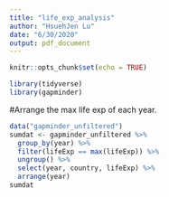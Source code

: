 ```yaml
---
title: "life_exp_analysis"
author: "HsuehJen Lu"
date: "6/30/2020"
output: pdf_document
---
```


```r
knitr::opts_chunk$set(echo = TRUE)
```

```r
library(tidyverse)
library(gapminder)
```

#Arrange the max life exp of each year.
```r
data("gapminder_unfiltered")
sumdat <- gapminder_unfiltered %>%
  group_by(year) %>%
  filter(lifeExp == max(lifeExp)) %>%
  ungroup() %>%
  select(year, country, lifeExp) %>%
  arrange(year) 
sumdat
```

